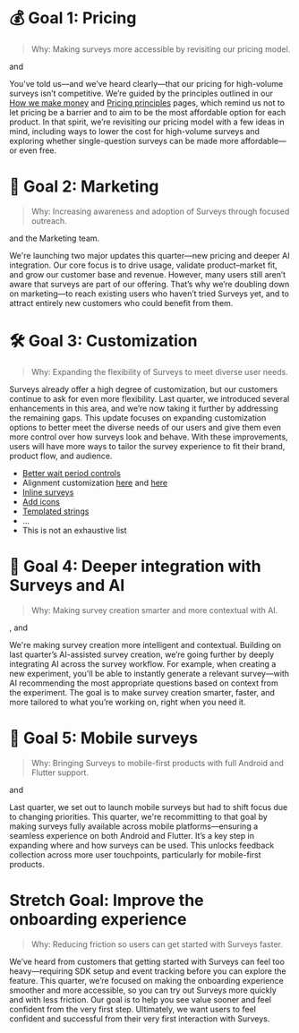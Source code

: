 # 💰 Goal 1: Pricing

> Why: Making surveys more accessible by revisiting our pricing model.

<TeamMember name="Cory Slater" photo /> and <TeamMember name="Manoel Aranda Neto" />

You’ve told us—and we’ve heard clearly—that our pricing for high-volume surveys isn’t competitive. We’re guided by the principles outlined in our [How we make money](https://posthog.com/handbook/how-we-make-money) and [Pricing principles](https://posthog.com/handbook/engineering/feature-pricing) pages, which remind us not to let pricing be a barrier and to aim to be the most affordable option for each product. In that spirit, we’re revisiting our pricing model with a few ideas in mind, including ways to lower the cost for high-volume surveys and exploring whether single-question surveys can be made more affordable—or even free.

# 📣 Goal 2: Marketing

> Why: Increasing awareness and adoption of Surveys through focused outreach.

<TeamMember name="Manoel Aranda Neto" /> and the Marketing team.

We're launching two major updates this quarter—new pricing and deeper AI integration. Our core focus is to drive usage, validate product–market fit, and grow our customer base and revenue. However, many users still aren’t aware that surveys are part of our offering. That’s why we’re doubling down on marketing—to reach existing users who haven’t tried Surveys yet, and to attract entirely new customers who could benefit from them.

# 🛠️ Goal 3: Customization

> Why: Expanding the flexibility of Surveys to meet diverse user needs.

<TeamMember name="Lucas Faria" />

Surveys already offer a high degree of customization, but our customers continue to ask for even more flexibility. Last quarter, we introduced several enhancements in this area, and we’re now taking it further by addressing the remaining gaps. This update focuses on expanding customization options to better meet the diverse needs of our users and give them even more control over how surveys look and behave. With these improvements, users will have more ways to tailor the survey experience to fit their brand, product flow, and audience.

- [Better wait period controls](https://github.com/PostHog/posthog/issues/30379)
- Alignment customization [here](https://github.com/PostHog/posthog/issues/28479) and [here](https://github.com/PostHog/posthog/issues/28477)
- [Inline surveys](https://github.com/PostHog/posthog/issues/30097)
- [Add icons](https://github.com/PostHog/posthog/issues/28478)
- [Templated strings](https://github.com/PostHog/posthog/issues/26620)
- ...
- This is not an exhaustive list

# 🧩 Goal 4: Deeper integration with Surveys and AI

> Why: Making survey creation smarter and more contextual with AI.

<TeamMember name="Lucas Faria" />, <TeamMember name="Manoel Aranda Neto" /> and <TeamMember name="Ioannis Josephides" />

We're making survey creation more intelligent and contextual. Building on last quarter’s AI-assisted survey creation, we’re going further by deeply integrating AI across the survey workflow. For example, when creating a new experiment, you'll be able to instantly generate a relevant survey—with AI recommending the most appropriate questions based on context from the experiment. The goal is to make survey creation smarter, faster, and more tailored to what you’re working on, right when you need it.

# 📱 Goal 5: Mobile surveys

> Why: Bringing Surveys to mobile-first products with full Android and Flutter support.

<TeamMember name="Manoel Aranda Neto" /> and <TeamMember name="Ioannis Josephides" />

Last quarter, we set out to launch mobile surveys but had to shift focus due to changing priorities. This quarter, we're recommitting to that goal by making surveys fully available across mobile platforms—ensuring a seamless experience on both Android and Flutter. It’s a key step in expanding where and how surveys can be used. This unlocks feedback collection across more user touchpoints, particularly for mobile-first products.

# Stretch Goal: Improve the onboarding experience

> Why: Reducing friction so users can get started with Surveys faster.

<TeamMember name="Lucas Faria" />

We’ve heard from customers that getting started with Surveys can feel too heavy—requiring SDK setup and event tracking before you can explore the feature. This quarter, we’re focused on making the onboarding experience smoother and more accessible, so you can try out Surveys more quickly and with less friction. Our goal is to help you see value sooner and feel confident from the very first step. Ultimately, we want users to feel confident and successful from their very first interaction with Surveys.
